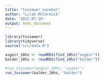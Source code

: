 ```yaml
---
title: "tsviewer_narwhal"
author: "Lilah McCormick"
date: '2022-07-19'
output: html_document
---
```


```r
library(tsviewer)
library(tidyverse)
source("src/data.R")
```

```r
asgeir_10hz <- readRDS(find_10hz("asgeir"))
balder_10hz <- readRDS(find_10hz("balder"))
```


```r
#run_tsviewer(asgeir_10hz, "asgeir")
run_tsviewer(balder_10hz, "balder") 
```
